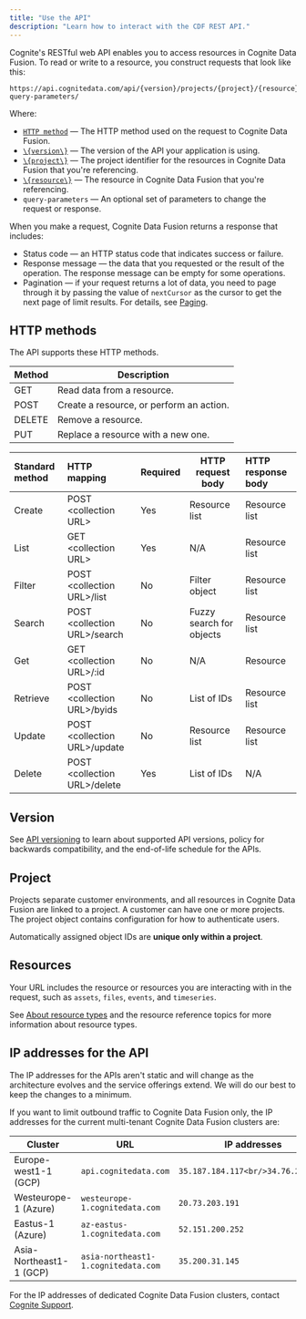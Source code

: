 ```yaml
---
title: "Use the API"
description: "Learn how to interact with the CDF REST API."
---
```


Cognite's RESTful web API enables you to access resources in Cognite Data Fusion. To read or write to a resource, you construct requests that look like this:

```http
https://api.cognitedata.com/api/{version}/projects/{project}/{resource}?query-parameters/
```

Where:

- [`HTTP method`](#http-methods) &mdash; The HTTP method used on the request to Cognite Data Fusion.
- [`\{version\}`](#version) &mdash; The version of the API your application is using.
- [`\{project\}`](#project) &mdash; The project identifier for the resources in Cognite Data Fusion that you're referencing.
- [`\{resource\}`](#resources) &mdash; The resource in Cognite Data Fusion that you're referencing.
- `query-parameters` &mdash; An optional set of parameters to change the request or response.

When you make a request, Cognite Data Fusion returns a response that includes:

- Status code &mdash; an HTTP status code that indicates success or failure.
- Response message &mdash; the data that you requested or the result of the operation. The response message can be empty for some operations.
- Pagination &mdash; if your request returns a lot of data, you need to page through it by passing the value of `nextCursor` as the cursor to get the next page of limit results. For details, see [Paging](./concepts/pagination/).

## HTTP methods

The API supports these HTTP methods.

| Method | Description                              |
| ------ | ---------------------------------------- |
| GET    | Read data from a resource.               |
| POST   | Create a resource, or perform an action. |
| DELETE | Remove a resource.                       |
| PUT    | Replace a resource with a new one.       |

| Standard method | HTTP mapping                  | Required | HTTP request body        | HTTP response body |
|:--------------- | :----------------------------- | :-------- | ------------------------ | :------------------ |
| Create          | POST \<collection URL\>        | Yes      | Resource list            | Resource list      |
| List            | GET \<collection URL\>         | Yes      | N/A                      | Resource list      |
| Filter          | POST \<collection URL\>/list   | No       | Filter object            | Resource list      |
| Search          | POST \<collection URL\>/search | No       | Fuzzy search for objects | Resource list      |
| Get             | GET \<collection URL\>/:id     | No       | N/A                      | Resource           |
| Retrieve        | POST \<collection URL\>/byids  | No       | List of IDs              | Resource list      |
| Update          | POST \<collection URL\>/update | No       | Resource list            | Resource list      |
| Delete          | POST \<collection URL\>/delete | Yes      | List of IDs              | N/A                |

## Version

See [API versioning](API_versioning.md) to learn  about supported API versions, policy for backwards compatibility, and the end-of-life schedule for the APIs.

## Project

Projects separate customer environments, and all resources in Cognite Data Fusion are linked to a project. A customer can have one or more projects. The project object contains configuration for how to authenticate users.

Automatically assigned object IDs are **unique only within a project**.

## Resources

Your URL includes the resource or resources you are interacting with in the request, such as `assets`, `files`, `events`, and `timeseries`.

See [About resource types](./concepts/resource_types/index.md) and the resource reference topics for more information about resource types.

## IP addresses for the API

The IP addresses for the APIs aren't static and will change as the architecture evolves and the service offerings extend. We will do our best to keep the changes to a minimum.

If you want to limit outbound traffic to Cognite Data Fusion only, the IP addresses for the current multi-tenant Cognite Data Fusion clusters are:

| Cluster              | URL                          | IP addresses                  |
|----------------------|------------------------------|-------------------------------|
| Europe-west1-1 (GCP) | `api.cognitedata.com`          | `35.187.184.117<br/>34.76.254.249` |
| Westeurope-1 (Azure) | `westeurope-1.cognitedata.com` | `20.73.203.191`                 |
| Eastus-1 (Azure)     | `az-eastus-1.cognitedata.com`  | `52.151.200.252`                |
| Asia-Northeast1-1 (GCP) | `asia-northeast1-1.cognitedata.com`  | `35.200.31.145`        |

For the IP addresses of dedicated Cognite Data Fusion clusters, contact [Cognite Support](https://cognite.zendesk.com/hc/en-us/requests/new).
